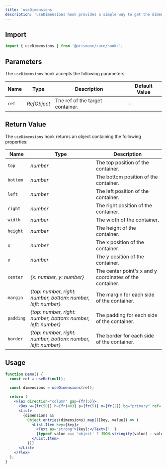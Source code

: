 ---
title: 'useDimensions'
description: 'useDimensions hook provides a simple way to get the dimensions of an element.'
---

## Import

```js
import { useDimensions } from '@prismane/core/hooks';
```

## Parameters

The `useDimensions` hook accepts the following parameters:

| Name  | Type        | Description                      | Default Value |
| ----- | ----------- | -------------------------------- | ------------- |
| `ref` | _RefObject_ | The ref of the target container. | -             |

## Return Value

The `useDimensions` hook returns an object containing the following properties:

| Name      | Type                                                          | Description                                              |
| --------- | ------------------------------------------------------------- | -------------------------------------------------------- |
| `top`     | _number_                                                      | The top position of the container.                       |
| `bottom`  | _number_                                                      | The bottom position of the container.                    |
| `left`    | _number_                                                      | The left position of the container.                      |
| `right`   | _number_                                                      | The right position of the container.                     |
| `width`   | _number_                                                      | The width of the container.                              |
| `height`  | _number_                                                      | The height of the container.                             |
| `x`       | _number_                                                      | The x position of the container.                         |
| `y`       | _number_                                                      | The y position of the container.                         |
| `center`  | _\{x: number, y: number}_                                     | The center point's x and y coordinates of the container. |
| `margin`  | _\{top: number, right: number, bottom: number, left: number}_ | The margin for each side of the container.               |
| `padding` | _\{top: number, right: number, bottom: number, left: number}_ | The padding for each side of the container.              |
| `border`  | _\{top: number, right: number, bottom: number, left: number}_ | The border for each side of the container.               |

## Usage

```jsx preview
function Demo() {
  const ref = useRef(null);

  const dimensions = useDimensions(ref);

  return (
    <Flex direction="column" gap={fr(5)}>
      <Box w={fr(50)} h={fr(40)} p={fr(5)} m={fr(2)} bg="primary" ref={ref} />
      <List>
        {dimensions &&
          Object.entries(dimensions).map(([key, value]) => (
            <List.Item key={key}>
              <Text as="strong">{key}:</Text>{' '}
              {typeof value === 'object' ? JSON.stringify(value) : value}
            </List.Item>
          ))}
      </List>
    </Flex>
  );
}
```
